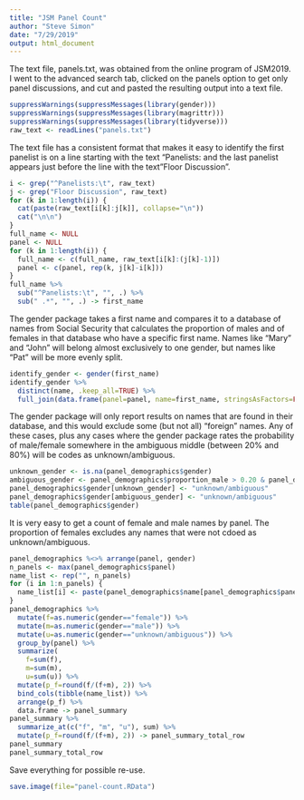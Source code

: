 ```yaml
---
title: "JSM Panel Count"
author: "Steve Simon"
date: "7/29/2019"
output: html_document
---
```


The text file, panels.txt, was obtained from the online program of JSM2019. I went to the advanced search tab, clicked on the panels option to get only panel discussions, and cut and pasted the resulting output into a text file.

```r
suppressWarnings(suppressMessages(library(gender)))
suppressWarnings(suppressMessages(library(magrittr)))
suppressWarnings(suppressMessages(library(tidyverse)))
raw_text <- readLines("panels.txt")
```

The text file has a consistent format that makes it easy to identify the first panelist is on a line starting with the text "Panelists:\t" and the last panelist appears just before the line with the text "Floor Discussion".

```r
i <- grep("^Panelists:\t", raw_text)
j <- grep("Floor Discussion", raw_text)
for (k in 1:length(i)) {
  cat(paste(raw_text[i[k]:j[k]], collapse="\n"))
  cat("\n\n")
}
full_name <- NULL
panel <- NULL
for (k in 1:length(i)) {
  full_name <- c(full_name, raw_text[i[k]:(j[k]-1)])
  panel <- c(panel, rep(k, j[k]-i[k]))
}
full_name %>%
  sub("^Panelists:\t", "", .) %>%
  sub(" .*", "", .) -> first_name
```

The gender package takes a first name and compares it to a database of names from Social Security that calculates the proportion of males and of females in that database who have a specific first name. Names like "Mary" and "John" will belong almost exclusively to one gender, but names like "Pat" will be more evenly split.

```r
identify_gender <- gender(first_name)
identify_gender %>%
  distinct(name, .keep_all=TRUE) %>%
  full_join(data.frame(panel=panel, name=first_name, stringsAsFactors=FALSE)) -> panel_demographics
```

The gender package will only report results on names that are found in their database, and this would exclude some (but not all) "foreign" names. Any of these cases, plus any cases where the gender package rates the probability of male/female somewhere in the ambiguous middle (between 20% and 80%) will be codes as unknown/ambiguous.

```r
unknown_gender <- is.na(panel_demographics$gender)
ambiguous_gender <- panel_demographics$proportion_male > 0.20 & panel_demographics$proportion_male < 0.80
panel_demographics$gender[unknown_gender] <- "unknown/ambiguous"
panel_demographics$gender[ambiguous_gender] <- "unknown/ambiguous"
table(panel_demographics$gender)
```

It is very easy to get a count of female and male names by panel. The proportion of females excludes any names that were not cdoed as unknown/ambiguous.

```r
panel_demographics %<>% arrange(panel, gender)
n_panels <- max(panel_demographics$panel)
name_list <- rep("", n_panels)
for (i in 1:n_panels) {
  name_list[i] <- paste(panel_demographics$name[panel_demographics$panel==i], collapse=", ")
}
panel_demographics %>%
  mutate(f=as.numeric(gender=="female")) %>%
  mutate(m=as.numeric(gender=="male")) %>%
  mutate(u=as.numeric(gender=="unknown/ambiguous")) %>%
  group_by(panel) %>%
  summarize(
    f=sum(f),
    m=sum(m),
    u=sum(u)) %>%
  mutate(p_f=round(f/(f+m), 2)) %>%
  bind_cols(tibble(name_list)) %>%
  arrange(p_f) %>%
  data.frame -> panel_summary
panel_summary %>%
  summarize_at(c("f", "m", "u"), sum) %>%
  mutate(p_f=round(f/(f+m), 2)) -> panel_summary_total_row
panel_summary         
panel_summary_total_row
```

Save everything for possible re-use.

```r
save.image(file="panel-count.RData")
```